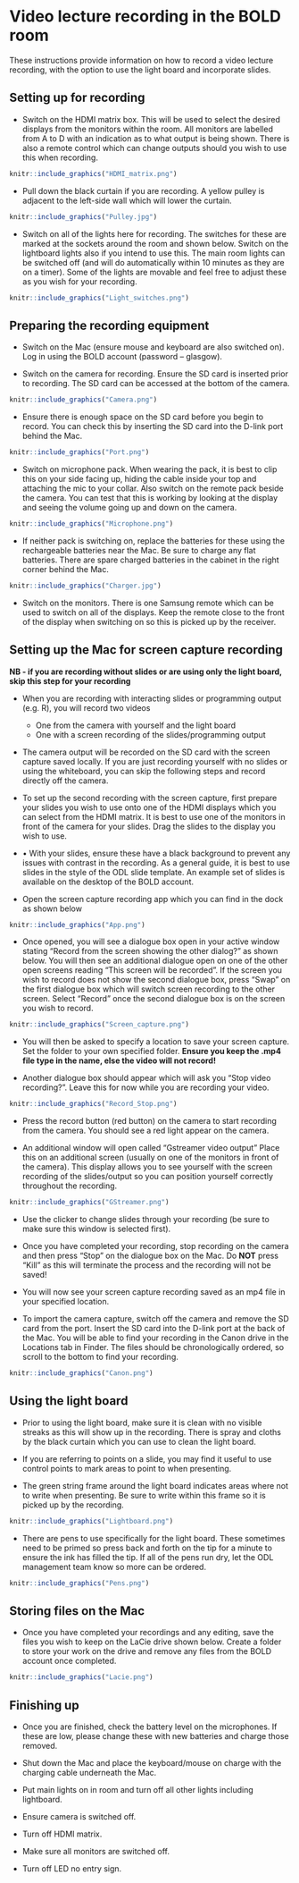 # Video lecture recording in the BOLD room {#intro}

These instructions provide information on how to record a video lecture recording, with the option to use the light board and incorporate slides.

## Setting up for recording

- Switch on the HDMI matrix box. This will be used to select the desired displays from the monitors within the room. All monitors are labelled from A to D with an indication as to what output is being shown. There is also a remote control which can change outputs should you wish to use this when recording.

```r
knitr::include_graphics("HDMI_matrix.png")
```

- Pull down the black curtain if you are recording. A yellow pulley is adjacent to the left-side wall which will lower the curtain. 

```r
knitr::include_graphics("Pulley.jpg")
```

- Switch on all of the lights here for recording. The switches for these are marked at the sockets around the room and shown below. Switch on the lightboard lights also if you intend to use this. The main room lights can be switched off (and will do automatically within 10 minutes as they are on a timer). Some of the lights are movable and feel free to adjust these as you wish for your recording. 

```r
knitr::include_graphics("Light_switches.png")
```

## Preparing the recording equipment

- Switch on the Mac (ensure mouse and keyboard are also switched on). Log in using the BOLD account (password – glasgow). 

- Switch on the camera for recording. Ensure the SD card is inserted prior to recording. The SD card can be accessed at the bottom of the camera.

```r
knitr::include_graphics("Camera.png")
```

- Ensure there is enough space on the SD card before you begin to record. You can check this by inserting the SD card into the D-link port behind the Mac. 

```r
knitr::include_graphics("Port.png")
```

- Switch on microphone pack. When wearing the pack, it is best to clip this on your side facing up, hiding the cable inside your top and attaching the mic to your collar. Also switch on the remote pack beside the camera. You can test that this is working by looking at the display and seeing the volume going up and down on the camera. 

```r
knitr::include_graphics("Microphone.png")
```

- If neither pack is switching on, replace the batteries for these using the rechargeable batteries near the Mac. Be sure to charge any flat batteries. There are spare charged batteries in the cabinet in the right corner behind the Mac.

```r
knitr::include_graphics("Charger.jpg")
```

- Switch on the monitors. There is one Samsung remote which can be used to switch on all of the displays. Keep the remote close to the front of the display when switching on so this is picked up by the receiver.

## Setting up the Mac for screen capture recording

**NB - if you are recording without slides or are using only the light board, skip this step for your recording**

- 	When you are recording with interacting slides or programming output (e.g. R), you will record two videos
    + One from the camera with yourself and the light board
    + One with a screen recording of the slides/programming output

- The camera output will be recorded on the SD card with the screen capture saved locally. If you are just recording yourself with no slides or using the whiteboard, you can skip the following steps and record directly off the camera. 

- To set up the second recording with the screen capture, first prepare your slides you wish to use onto one of the HDMI displays which you can select from the HDMI matrix. It is best to use one of the monitors in front of the camera for your slides. Drag the slides to the display you wish to use.

- •	With your slides, ensure these have a black background to prevent any issues with contrast in the recording. As a general guide, it is best to use slides in the style of the ODL slide template. An example set of slides is available on the desktop of the BOLD account.

- Open the screen capture recording app which you can find in the dock as shown below

```r
knitr::include_graphics("App.png")
```

- Once opened, you will see a dialogue box open in your active window stating “Record from the screen showing the other dialog?” as shown below. You will then see an additional dialogue open on one of the other open screens reading “This screen will be recorded”. If the screen you wish to record does not show the second dialogue box, press “Swap” on the first dialogue box which will switch screen recording to the other screen. Select “Record” once the second dialogue box is on the screen you wish to record.

```r
knitr::include_graphics("Screen_capture.png")
```

- You will then be asked to specify a location to save your screen capture. Set the folder to your own specified folder. **Ensure you keep the .mp4 file type in the name, else the video will not record!**

- Another dialogue box should appear which will ask you “Stop video recording?”. Leave this for now while you are recording your video.

```r
knitr::include_graphics("Record_Stop.png")
```

- Press the record button (red button) on the camera to start recording from the camera. You should see a red light appear on the camera.

- An additional window will open called “Gstreamer video output” Place this on an additional screen (usually on one of the monitors in front of the camera). This display allows you to see yourself with the screen recording of the slides/output so you can position yourself correctly throughout the recording.

```r
knitr::include_graphics("GStreamer.png")
```

- Use the clicker to change slides through your recording (be sure to make sure this window is selected first).

- Once you have completed your recording, stop recording on the camera and then press “Stop” on the dialogue box on the Mac. Do **NOT** press “Kill” as this will terminate the process and the recording will not be saved!

- You will now see your screen capture recording saved as an mp4 file in your specified location. 

- To import the camera capture, switch off the camera and remove the SD card from the port. Insert the SD card into the D-link port at the back of the Mac. You will be able to find your recording in the Canon drive in the Locations tab in Finder. The files should be chronologically ordered, so scroll to the bottom to find your recording.

```r
knitr::include_graphics("Canon.png")
```

## Using the light board

- Prior to using the light board, make sure it is clean with no visible streaks as this will show up in the recording. There is spray and cloths by the black curtain which you can use to clean the light board. 

- If you are referring to points on a slide, you may find it useful to use control points to mark areas to point to when presenting. 

- The green string frame around the light board indicates areas where not to write when presenting. Be sure to write within this frame so it is picked up by the recording. 

```r
knitr::include_graphics("Lightboard.png")
```

- There are pens to use specifically for the light board. These sometimes need to be primed so press back and forth on the tip for a minute to ensure the ink has filled the tip. If all of the pens run dry, let the ODL management team know so more can be ordered. 

```r
knitr::include_graphics("Pens.png")
```

## Storing files on the Mac

- Once you have completed your recordings and any editing, save the files you wish to keep on the LaCie drive shown below. Create a folder to store your work on the drive and remove any files from the BOLD account once completed.

```r
knitr::include_graphics("Lacie.png")
```

## Finishing up

- Once you are finished, check the battery level on the microphones. If these are low, please change these with new batteries and charge those removed. 

- Shut down the Mac and place the keyboard/mouse on charge with the charging cable underneath the Mac.

- Put main lights on in room and turn off all other lights including lightboard.

- Ensure camera is switched off.
 
-	Turn off HDMI matrix. 

-	Make sure all monitors are switched off.

-	Turn off LED no entry sign.

